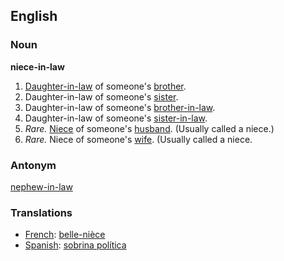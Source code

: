 ==English==

===Noun===
'''niece-in-law'''

#[[Daughter-in-law]] of someone's [[brother]].
#Daughter-in-law of someone's [[sister]].
#Daughter-in-law of someone's [[brother-in-law]].
#Daughter-in-law of someone's [[sister-in-law]].
#''Rare.'' [[Niece]] of someone's [[husband]]. (Usually called a niece.)
#''Rare.'' Niece of someone's [[wife]]. (Usually called a niece.

===Antonym===
[[nephew-in-law]]

===Translations===
*[[French]]: [[belle-nièce]]
*[[Spanish]]: [[sobrina política]]